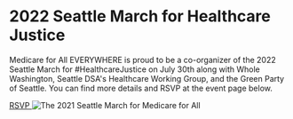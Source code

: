 
<Layout pageTitle="Seattle" activeHeaderLink="March" sidebarLinks={MarchSidebarLinks}>

# 2022 Seattle March for Healthcare Justice

Medicare for All EVERYWHERE is proud to be a co-organizer of the 2022 Seattle March for #HealthcareJustice on July 30th along with Whole Washington, Seattle DSA's Healthcare Working Group, and the Green Party of Seattle. You can find more details and RSVP at the event page below.

<a className='button' href='https://actionnetwork.org/events/save-the-date-march-for-healthcare-justice-celebrating-57-years-of-medicare' target='_blank'>
  RSVP
</a>

<img src='https://can2-prod.s3.amazonaws.com/events/photos/001/181/459/original/march.jpg' alt='The 2021 Seattle March for Medicare for All'/>

</Layout>